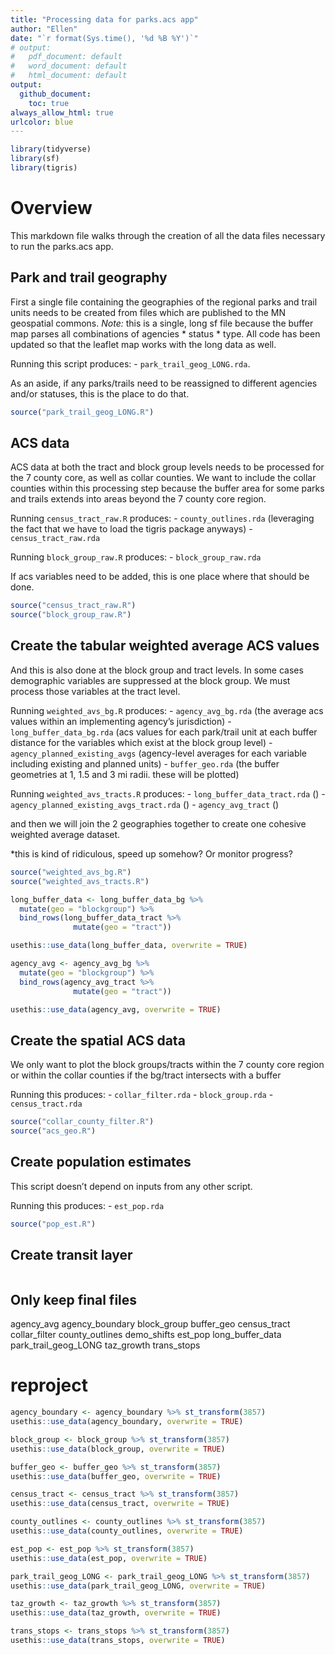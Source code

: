 ```yaml
---
title: "Processing data for parks.acs app"
author: "Ellen"
date: "`r format(Sys.time(), '%d %B %Y')`"
# output:
#   pdf_document: default
#   word_document: default
#   html_document: default
output: 
  github_document:
    toc: true
always_allow_html: true
urlcolor: blue
---
```


```r
library(tidyverse)
library(sf)
library(tigris)
```

# Overview

This markdown file walks through the creation of all the data files necessary to run the parks.acs app. 


## Park and trail geography

First a single file containing the geographies of the regional parks and trail units needs to be created from files which are published to the MN geospatial commons. *Note:* this is a single, long sf file because the buffer map parses all combinations of agencies * status * type. All code has been updated so that the leaflet map works with the long data as well. 

Running this script produces:
- `park_trail_geog_LONG.rda`. 

As an aside, if any parks/trails need to be reassigned to different agencies and/or statuses, this is the place to do that. 


```r
source("park_trail_geog_LONG.R")
```


## ACS data

ACS data at both the tract and block group levels needs to be processed for the 7 county core, as well as collar counties. We want to include the collar counties within this processing step because the buffer area for some parks and trails extends into areas beyond the 7 county core region. 

Running `census_tract_raw.R` produces:
- `county_outlines.rda` (leveraging the fact that we have to load the tigris package anyways)
- `census_tract_raw.rda`

Running `block_group_raw.R` produces:
- `block_group_raw.rda`

If acs variables need to be added, this is one place where that should be done.

```r
source("census_tract_raw.R")
source("block_group_raw.R")
```


## Create the tabular weighted average ACS values 

And this is also done at the block group and tract levels. In some cases demographic variables are suppressed at the block group. We must process those variables at the tract level. 

Running `weighted_avs_bg.R` produces:
- `agency_avg_bg.rda` (the average acs values within an implementing agency's jurisdiction)
- `long_buffer_data_bg.rda` (acs values for each park/trail unit at each buffer distance for the variables which exist at the block group level)
- `agency_planned_existing_avgs` (agency-level averages for each variable including existing and planned units)
- `buffer_geo.rda` (the buffer geometries at 1, 1.5 and 3 mi radii. these will be plotted)

Running `weighted_avs_tracts.R` produces:
- `long_buffer_data_tract.rda` ()
- `agency_planned_existing_avgs_tract.rda` ()
- `agency_avg_tract` ()

and then we will join the 2 geographies together to create one cohesive weighted average dataset. 

*this is kind of ridiculous, speed up somehow? Or monitor progress?
```r
source("weighted_avs_bg.R")
source("weighted_avs_tracts.R")

long_buffer_data <- long_buffer_data_bg %>% 
  mutate(geo = "blockgroup") %>%
  bind_rows(long_buffer_data_tract %>%
              mutate(geo = "tract"))

usethis::use_data(long_buffer_data, overwrite = TRUE)

agency_avg <- agency_avg_bg %>%
  mutate(geo = "blockgroup") %>%
  bind_rows(agency_avg_tract %>%
              mutate(geo = "tract"))

usethis::use_data(agency_avg, overwrite = TRUE)
```

## Create the spatial ACS data

We only want to plot the block groups/tracts within the 7 county core region or within the collar counties if the bg/tract intersects with a buffer

Running this produces: 
- `collar_filter.rda`
- `block_group.rda`
- `census_tract.rda`

```r
source("collar_county_filter.R")
source("acs_geo.R")

```

## Create population estimates

This script doesn't depend on inputs from any other script.

Running this produces:
- `est_pop.rda`

```r
source("pop_est.R")

```

## Create transit layer

```r
```

## Only keep final files
agency_avg
agency_boundary
block_group
buffer_geo
census_tract
collar_filter
county_outlines
demo_shifts
est_pop
long_buffer_data
park_trail_geog_LONG
taz_growth
trans_stops


# reproject
```r
agency_boundary <- agency_boundary %>% st_transform(3857)
usethis::use_data(agency_boundary, overwrite = TRUE)

block_group <- block_group %>% st_transform(3857)
usethis::use_data(block_group, overwrite = TRUE)

buffer_geo <- buffer_geo %>% st_transform(3857)
usethis::use_data(buffer_geo, overwrite = TRUE)

census_tract <- census_tract %>% st_transform(3857)
usethis::use_data(census_tract, overwrite = TRUE)

county_outlines <- county_outlines %>% st_transform(3857)
usethis::use_data(county_outlines, overwrite = TRUE)

est_pop <- est_pop %>% st_transform(3857)
usethis::use_data(est_pop, overwrite = TRUE)

park_trail_geog_LONG <- park_trail_geog_LONG %>% st_transform(3857)
usethis::use_data(park_trail_geog_LONG, overwrite = TRUE)

taz_growth <- taz_growth %>% st_transform(3857)
usethis::use_data(taz_growth, overwrite = TRUE)

trans_stops <- trans_stops %>% st_transform(3857)
usethis::use_data(trans_stops, overwrite = TRUE)
```

